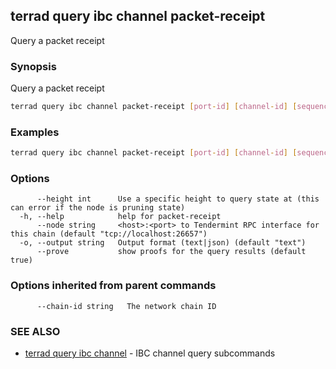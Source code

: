 ## terrad query ibc channel packet-receipt

Query a packet receipt

### Synopsis

Query a packet receipt

```sh Terrad
terrad query ibc channel packet-receipt [port-id] [channel-id] [sequence] [flags]
```

### Examples

```sh Terrad
terrad query ibc channel packet-receipt [port-id] [channel-id] [sequence]
```

### Options

```
      --height int      Use a specific height to query state at (this can error if the node is pruning state)
  -h, --help            help for packet-receipt
      --node string     <host>:<port> to Tendermint RPC interface for this chain (default "tcp://localhost:26657")
  -o, --output string   Output format (text|json) (default "text")
      --prove           show proofs for the query results (default true)
```

### Options inherited from parent commands

```
      --chain-id string   The network chain ID
```

### SEE ALSO

* [terrad query ibc channel](terrad_query_ibc_channel.md)	 - IBC channel query subcommands


